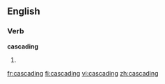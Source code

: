 
==English==

===Verb===
'''cascading'''

# {{present participle of|[[cascade]]}}

[[fr:cascading]]
[[fi:cascading]]
[[vi:cascading]]
[[zh:cascading]]